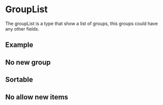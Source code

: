 

<Meta of={Stories} />

# GroupList

The groupList is a type that show a list of groups, this groups could have any
other fields.

## Example

<Canvas of={Stories.Base} />

## No new group

<Canvas of={Stories.NoNewGroup} />

## Sortable

<Canvas of={Stories.Sortable} />

## No allow new items

<Canvas of={Stories.NoAllowNewItems} />
